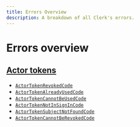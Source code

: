 ```yaml
---
title: Errors Overview
description: A breakdown of all Clerk's errors.
---
```


# Errors overview

## [Actor tokens](/docs/errors/actor-tokens)

* [`ActorTokenRevokedCode`](/docs/errors/actor-tokens#actor-token-revoked-code)
* [`ActorTokenAlreadyUsedCode`](/docs/errors/actor-tokens#actor-token-already-used-code)
* [`ActorTokenCannotBeUsedCode`](/docs/errors/actor-tokens#actor-token-cannot-be-used-code)
* [`ActorTokenNotInSignInCode`](/docs/errors/actor-tokens#actortokennotinsignincode)
* [`ActorTokenSubjectNotFoundCode`](/docs/errors/actor-tokens#actor-token-subject-not-found-code)
* [`ActorTokenCannotBeRevokedCode`](/docs/errors/actor-tokens#actor-token-cannot-be-revoked-code)